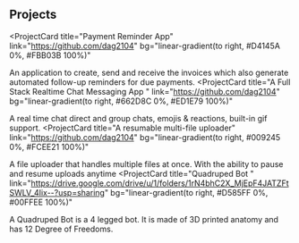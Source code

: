 ## Projects

<ProjectCard
  title="Payment Reminder App"
  link="https://github.com/dag2104"
  bg="linear-gradient(to right, #D4145A 0%, #FBB03B 100%)"
>
  An application to create, send and receive the invoices which also generate
  automated follow-up reminders for due payments.
</ProjectCard>
<ProjectCard
  title="A Full Stack Realtime Chat Messaging App "
  link="https://github.com/dag2104"
  bg="linear-gradient(to right, #662D8C 0%, #ED1E79 100%)"
>
  A real time chat direct and group chats, emojis & reactions, built-in gif
  support.
</ProjectCard>
<ProjectCard
  title="A resumable multi-file uploader"
  link="https://github.com/dag2104"
  bg="linear-gradient(to right, #009245 0%, #FCEE21 100%)"
>
  A file uploader that handles multiple files at once. With the ability to pause
  and resume uploads anytime
</ProjectCard>
<ProjectCard
  title="Quadruped Bot "
  link="https://drive.google.com/drive/u/1/folders/1rN4bhC2X_MjEpF4JATZFtSWLV_4Iix--?usp=sharing"
  bg="linear-gradient(to right, #D585FF 0%, #00FFEE 100%)"
>
  A Quadruped Bot is a 4 legged bot. It is made of 3D printed anatomy and has 12
  Degree of Freedoms.
</ProjectCard>
